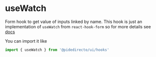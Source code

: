 

<Meta title="hooks/useWatch" />

# useWatch

Form hook to get value of inputs linked by name.
This hook is just an implementation of `useWatch` from `react-hook-form` so for more details see [docs](https://react-hook-form.com/docs/usewatch)

You can import it like
```ts
import { useWatch } from '@pidedirecto/ui/hooks'
```
